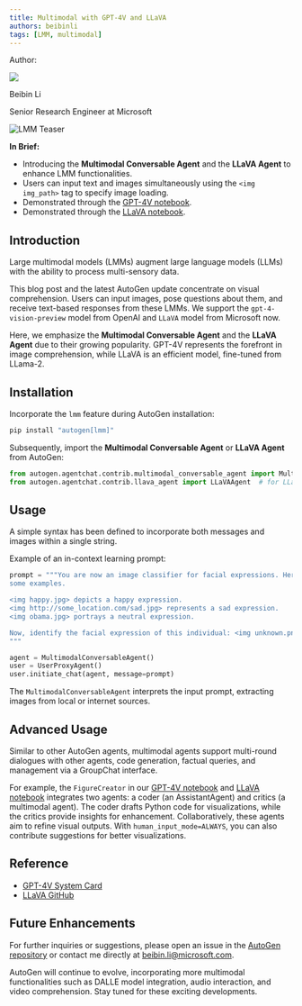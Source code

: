 ```yaml
---
title: Multimodal with GPT-4V and LLaVA
authors: beibinli
tags: [LMM, multimodal]
---
```


<div class="blog-authors">
  <p class="authors">Author:</p>
  <CardGroup cols={2}>
    <Card href="https://github.com/beibinli">
        <div class="col card">
          <div class="img-placeholder">
            <img noZoom src="https://github.com/beibinli.png" />
          </div>
          <div>
            <p class="name">Beibin Li</p>
            <p>Senior Research Engineer at Microsoft</p>
          </div>
        </div>
    </Card>
  </CardGroup>
</div>

![LMM Teaser](img/teaser.png)

**In Brief:**
* Introducing the **Multimodal Conversable Agent** and the **LLaVA Agent** to enhance LMM functionalities.
* Users can input text and images simultaneously using the `<img img_path>` tag to specify image loading.
* Demonstrated through the [GPT-4V notebook](https://github.com/ag2ai/ag2/blob/main/notebook/agentchat_lmm_gpt-4v.ipynb).
* Demonstrated through the [LLaVA notebook](https://github.com/ag2ai/ag2/blob/main/notebook/agentchat_lmm_llava.ipynb).

## Introduction
Large multimodal models (LMMs) augment large language models (LLMs) with the ability to process multi-sensory data.

This blog post and the latest AutoGen update concentrate on visual comprehension. Users can input images, pose questions about them, and receive text-based responses from these LMMs.
We support the `gpt-4-vision-preview` model from OpenAI and `LLaVA` model from Microsoft now.

Here, we emphasize the **Multimodal Conversable Agent** and the **LLaVA Agent** due to their growing popularity.
GPT-4V represents the forefront in image comprehension, while LLaVA is an efficient model, fine-tuned from LLama-2.

## Installation
Incorporate the `lmm` feature during AutoGen installation:

```bash
pip install "autogen[lmm]"
```

Subsequently, import the **Multimodal Conversable Agent** or **LLaVA Agent** from AutoGen:

```python
from autogen.agentchat.contrib.multimodal_conversable_agent import MultimodalConversableAgent  # for GPT-4V
from autogen.agentchat.contrib.llava_agent import LLaVAAgent  # for LLaVA
```

## Usage

A simple syntax has been defined to incorporate both messages and images within a single string.

Example of an in-context learning prompt:

```python
prompt = """You are now an image classifier for facial expressions. Here are
some examples.

<img happy.jpg> depicts a happy expression.
<img http://some_location.com/sad.jpg> represents a sad expression.
<img obama.jpg> portrays a neutral expression.

Now, identify the facial expression of this individual: <img unknown.png>
"""

agent = MultimodalConversableAgent()
user = UserProxyAgent()
user.initiate_chat(agent, message=prompt)
```

The `MultimodalConversableAgent` interprets the input prompt, extracting images from local or internet sources.

## Advanced Usage
Similar to other AutoGen agents, multimodal agents support multi-round dialogues with other agents, code generation, factual queries, and management via a GroupChat interface.

For example, the `FigureCreator` in our [GPT-4V notebook](https://github.com/ag2ai/ag2/blob/main/notebook/agentchat_lmm_gpt-4v.ipynb) and [LLaVA notebook](https://github.com/ag2ai/ag2/blob/main/notebook/agentchat_lmm_llava.ipynb) integrates two agents: a coder (an AssistantAgent) and critics (a multimodal agent).
The coder drafts Python code for visualizations, while the critics provide insights for enhancement. Collaboratively, these agents aim to refine visual outputs.
With `human_input_mode=ALWAYS`, you can also contribute suggestions for better visualizations.

## Reference
- [GPT-4V System Card](https://openai.com/index/gpt-4v-system-card)
- [LLaVA GitHub](https://github.com/haotian-liu/LLaVA)

## Future Enhancements

For further inquiries or suggestions, please open an issue in the [AutoGen repository](https://github.com/ag2ai/ag2/) or contact me directly at beibin.li@microsoft.com.

AutoGen will continue to evolve, incorporating more multimodal functionalities such as DALLE model integration, audio interaction, and video comprehension. Stay tuned for these exciting developments.
